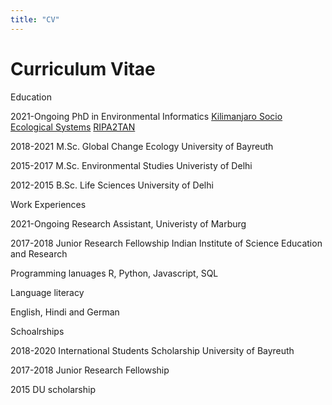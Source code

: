 ---
title: "CV"
---

# Curriculum Vitae

Education

2021-Ongoing PhD in Environmental Informatics
             [Kilimanjaro Socio Ecological Systems](https://kili-ses.senckenberg.de/)
             [RIPA2TAN](https://www.uni-marburg.de/de/fb20/bereiche/ziei/zentrallabor/kooperation-tansania/projekte)

2018-2021 M.Sc. Global Change Ecology
          University of Bayreuth

2015-2017 M.Sc. Environmental Studies
          Univeristy of Delhi

2012-2015 B.Sc. Life Sciences
          University of Delhi
          

Work Experiences

2021-Ongoing Research Assistant, Univeristy of Marburg

2017-2018 Junior Research Fellowship
          Indian Institute of Science Education and Research


Programming lanuages
R, Python, Javascript, SQL

Language literacy

English, Hindi and German

Schoalrships

2018-2020 International Students Scholarship
          University of Bayreuth
          
2017-2018 Junior Research Fellowship

2015      DU scholarship 
